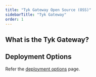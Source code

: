 ```yaml
---
title: "Tyk Gateway Open Source (OSS)"
sidebarTitle: "Tyk Gateway"
order: 1
---
```



## What is the Tyk Gateway?

<TykGatewayFeaturesInclude/>

## Deployment Options

Refer the [deployment options](/docs3/nightly/apim) page.